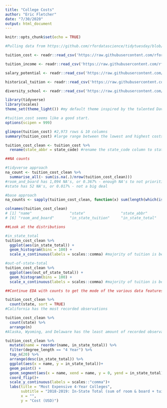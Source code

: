 ```yaml
---
title: "College Costs"
author: "Eric Fletcher"
date: "7/30/2020"
output: html_document
---
```


```r
knitr::opts_chunk$set(echo = TRUE)
```

```r
#Pulling data from https://github.com/rfordatascience/tidytuesday/blob/master/data/2020/2020-03-10/readme.md

tuition_cost <- readr::read_csv('https://raw.githubusercontent.com/rfordatascience/tidytuesday/master/data/2020/2020-03-10/tuition_cost.csv')

tuition_income <- readr::read_csv('https://raw.githubusercontent.com/rfordatascience/tidytuesday/master/data/2020/2020-03-10/tuition_income.csv') 

salary_potential <- readr::read_csv('https://raw.githubusercontent.com/rfordatascience/tidytuesday/master/data/2020/2020-03-10/salary_potential.csv')

historical_tuition <- readr::read_csv('https://raw.githubusercontent.com/rfordatascience/tidytuesday/master/data/2020/2020-03-10/historical_tuition.csv')

diversity_school <- readr::read_csv('https://raw.githubusercontent.com/rfordatascience/tidytuesday/master/data/2020/2020-03-10/diversity_school.csv')
```
```r
library(tidyverse)
library(scales)
theme_set(theme_light()) #my default theme inspired by the talented David Robinson (https://www.youtube.com/channel/UCeiiqmVK07qhY-wvg3IZiZQ)
```

```r
#tuition_cost seems like a good start.
options(scipen = 999)

glimpse(tuition_cost) #2,973 rows & 10 columns
summary(tuition_cost) #large range between the lowest and highest costs

tuition_cost_clean <- tuition_cost %>% 
  rename(state_abbr = state_code) #rename the state_code column to state_abbr
```

```r
##NA counts

#tidyverse approach
na_count <- tuition_cost_clean %>% 
  summarise_all(~ sum(is.na(.)/nrow(tuition_cost_clean)))
#room_and_board has 1,094 NA's, or 0.367% - enough NA's to not prioritize in this analysis
#state has 52 NA's, or 0.017% - not a big deal

#base approach 
na_counts <- sapply(tuition_cost_clean, function(x) sum(length(which(is.na(x))))/nrow(tuition_cost_clean))
```

```r
colnames(tuition_cost_clean)
# [1] "name"                 "state"                "state_abbr"           "type"                 "degree_length"       
# [6] "room_and_board"       "in_state_tuition"     "in_state_total"       "out_of_state_tuition" "out_of_state_total" 

##Look at the distributions

#in_state_total
tuition_cost_clean %>% 
  ggplot(aes(in_state_total)) +
  geom_histogram(bins = 100) +
  scale_x_continuous(labels = scales::comma) #majority of tuition is between $0 and $20,000

#out-of-state-total
tuition_cost_clean %>% 
  ggplot(aes(out_of_state_total)) +
  geom_histogram(bins = 100) +
  scale_x_continuous(labels = scales::comma) #majority of tuition is between $0 and $20,000

##Continue EDA with counts to get the mode of the various data features. 

tuition_cost_clean %>% 
  count(state, sort = TRUE)
#California has the most recorded observations

tuition_cost_clean %>% 
  count(state) %>% 
  arrange(n)
#Alaska, Wyoming, and Delaware has the least amount of recorded observations.   

tuition_cost_clean %>% 
  mutate(name = reorder(name, in_state_total)) %>% 
  filter(degree_length == "4 Year") %>% 
  top_n(20) %>% 
  arrange(desc(in_state_total)) %>% 
  ggplot(aes(x = name, y = in_state_total))+
  geom_point() + 
  geom_segment(aes(x = name, xend = name, y = 0, yend = in_state_total))+
  coord_flip()+
  scale_y_continuous(labels = scales::"comma")+
  labs(title = "Most Expensive 4-Year Colleges",
       subtitle = "2018-2019: In-State Total (sum of room & board + tuition)",
       x = "",
       y = "Cost (USD)")
  
```

